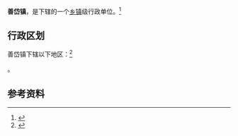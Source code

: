 {{中国乡级行政区|15/01/21/102/000}}

'''善岱镇'''，是{{PRC admin/fullname|15/01/21/102/000|3}}下辖的一个[[乡镇|乡镇]]级行政单位。<ref>{{PRC admin/ref sgc|{{PRC admin/parent|15/01/21/102/000}}}}</ref>

== 行政区划 ==

善岱镇下辖以下地区：<ref>{{PRC admin/ref sgc|15/01/21/102/000}}</ref>

{{PRC admin/children|15/01/21/102/000}}。

== 参考资料 ==

{{reflist}}

{{行政区划小作品}}
{{PRC admin/navcat|15/01/21/102/000}}